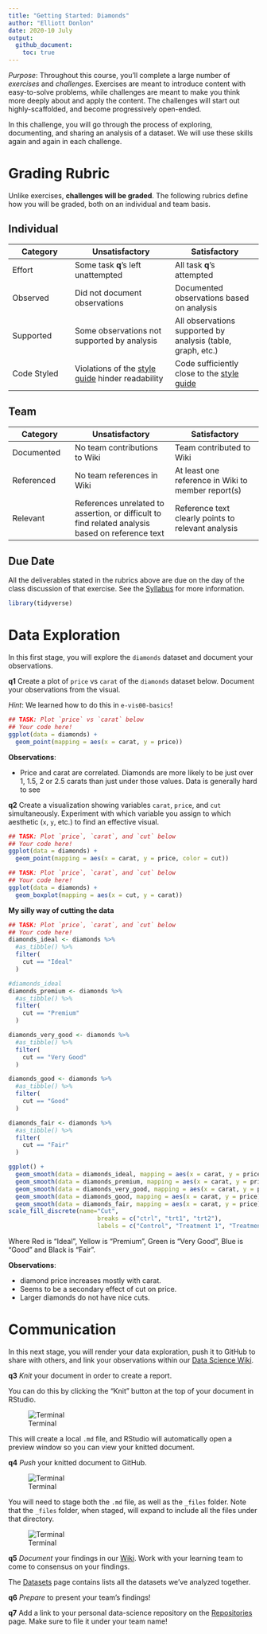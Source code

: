 ```yaml
---
title: "Getting Started: Diamonds"
author: "Elliott Donlon"
date: 2020-10 July
output:
  github_document:
    toc: true
---
```


*Purpose*: Throughout this course, you'll complete a large number of *exercises* and *challenges*. Exercises are meant to introduce content with easy-to-solve problems, while challenges are meant to make you think more deeply about and apply the content. The challenges will start out highly-scaffolded, and become progressively open-ended.

In this challenge, you will go through the process of exploring, documenting, and sharing an analysis of a dataset. We will use these skills again and again in each challenge.

<!-- include-rubric -->
# Grading Rubric
<!-- -------------------------------------------------- -->

Unlike exercises, **challenges will be graded**. The following rubrics define how you will be graded, both on an individual and team basis.

## Individual
<!-- ------------------------- -->

| Category | Unsatisfactory | Satisfactory |
|----------|----------------|--------------|
| Effort | Some task __q__'s left unattempted | All task __q__'s attempted |
| Observed | Did not document observations | Documented observations based on analysis |
| Supported | Some observations not supported by analysis | All observations supported by analysis (table, graph, etc.) |
| Code Styled | Violations of the [style guide](https://style.tidyverse.org/) hinder readability | Code sufficiently close to the [style guide](https://style.tidyverse.org/) |

## Team
<!-- ------------------------- -->

| Category | Unsatisfactory | Satisfactory |
|----------|----------------|--------------|
| Documented | No team contributions to Wiki | Team contributed to Wiki |
| Referenced | No team references in Wiki | At least one reference in Wiki to member report(s) |
| Relevant | References unrelated to assertion, or difficult to find related analysis based on reference text | Reference text clearly points to relevant analysis |

## Due Date
<!-- ------------------------- -->

All the deliverables stated in the rubrics above are due on the day of the class discussion of that exercise. See the [Syllabus](https://docs.google.com/document/d/1jJTh2DH8nVJd2eyMMoyNGroReo0BKcJrz1eONi3rPSc/edit?usp=sharing) for more information.

```r
library(tidyverse)
```

# Data Exploration
<!-- -------------------------------------------------- -->

In this first stage, you will explore the `diamonds` dataset and document your observations.

__q1__ Create a plot of `price` vs `carat` of the `diamonds` dataset below. Document your observations from the visual.

*Hint*: We learned how to do this in `e-vis00-basics`!

```r
## TASK: Plot `price` vs `carat` below
## Your code here!
ggplot(data = diamonds) +
  geom_point(mapping = aes(x = carat, y = price))
```

**Observations**:

- Price and carat are correlated. Diamonds are more likely to be just over 1, 1.5, 2 or 2.5 carats than just under those values. Data is generally hard to see

__q2__ Create a visualization showing variables `carat`, `price`, and `cut` simultaneously. Experiment with which variable you assign to which aesthetic (`x`, `y`, etc.) to find an effective visual.

```r
## TASK: Plot `price`, `carat`, and `cut` below
## Your code here!
ggplot(data = diamonds) +
  geom_point(mapping = aes(x = carat, y = price, color = cut))
```

```r
## TASK: Plot `price`, `carat`, and `cut` below
## Your code here!
ggplot(data = diamonds) +
  geom_boxplot(mapping = aes(x = cut, y = carat))
```

**My silly way of cutting the data**
```r
## TASK: Plot `price`, `carat`, and `cut` below
## Your code here!
diamonds_ideal <- diamonds %>%
  #as_tibble() %>%
  filter(
    cut == "Ideal"
  )

#diamonds_ideal
diamonds_premium <- diamonds %>%
  #as_tibble() %>%
  filter(
    cut == "Premium"
  )

diamonds_very_good <- diamonds %>%
  #as_tibble() %>%
  filter(
    cut == "Very Good"
  )

diamonds_good <- diamonds %>%
  #as_tibble() %>%
  filter(
    cut == "Good"
  )

diamonds_fair <- diamonds %>%
  #as_tibble() %>%
  filter(
    cut == "Fair"
  )

ggplot() +
  geom_smooth(data = diamonds_ideal, mapping = aes(x = carat, y = price), color = "red") +
  geom_smooth(data = diamonds_premium, mapping = aes(x = carat, y = price), color = "yellow") +
  geom_smooth(data = diamonds_very_good, mapping = aes(x = carat, y = price), color = "green") +
  geom_smooth(data = diamonds_good, mapping = aes(x = carat, y = price), color = "blue") +
  geom_smooth(data = diamonds_fair, mapping = aes(x = carat, y = price), color = "black") +
scale_fill_discrete(name="Cut",
                         breaks = c("ctrl", "trt1", "trt2"),
                         labels = c("Control", "Treatment 1", "Treatment 2"))
```
Where Red is "Ideal", Yellow is "Premium", Green is "Very Good", Blue is "Good" and Black is "Fair".


**Observations**:

- diamond price increases mostly with carat.
- Seems to be a secondary effect of cut on price.
- Larger diamonds do not have nice cuts.


# Communication
<!-- -------------------------------------------------- -->

In this next stage, you will render your data exploration, push it to GitHub to share with others, and link your observations within our [Data Science Wiki](https://olin-data-science.fandom.com/wiki/Olin_Data_Science_Wiki).

__q3__ *Knit* your document in order to create a report.

You can do this by clicking the "Knit" button at the top of your document in RStudio.

![Terminal](./images/c00-knit.png)

This will create a local `.md` file, and RStudio will automatically open a preview window so you can view your knitted document.

__q4__ *Push* your knitted document to GitHub.

![Terminal](./images/c00-unstaged.png)

You will need to stage both the `.md` file, as well as the `_files` folder. Note that the `_files` folder, when staged, will expand to include all the files under that directory.

![Terminal](./images/c00-staged.png)

__q5__ *Document* your findings in our [Wiki](https://olin-data-science.fandom.com/wiki/Olin_Data_Science_Wiki). Work with your learning team to come to consensus on your findings.

The [Datasets](https://olin-data-science.fandom.com/wiki/Datasets) page contains lists all the datasets we've analyzed together.

__q6__ *Prepare* to present your team's findings!

__q7__ Add a link to your personal data-science repository on the [Repositories](https://olin-data-science.fandom.com/wiki/Repositories) page. Make sure to file it under your team name!

